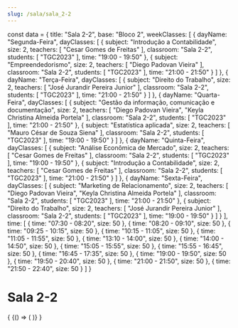 ```yaml
---
slug: /sala/sala_2-2
---
```

const data = {
  title: "Sala 2-2",
  base: "Bloco 2",
  weekClasses: [
    {
      dayName: "Segunda-Feira",
      dayClasses: [
        {
          subject: "Introdução a Contabilidade",
          size: 2,
          teachers: [
            "Cesar Gomes de Freitas"
          ],
          classroom: "Sala 2-2",
          students: [
            "TGC2023"
          ],
          time: "19:00 - 19:50"
        },
        {
          subject: "Empreendedorismo",
          size: 2,
          teachers: [
            "Diego Padovan Vieira"
          ],
          classroom: "Sala 2-2",
          students: [
            "TGC2023"
          ],
          time: "21:00 - 21:50"
        }
      ]
    },
    {
      dayName: "Terça-Feira",
      dayClasses: [
        {
          subject: "Direito do Trabalho",
          size: 2,
          teachers: [
            "José Jurandir Pereira Junior"
          ],
          classroom: "Sala 2-2",
          students: [
            "TGC2023"
          ],
          time: "21:00 - 21:50"
        }
      ]
    },
    {
      dayName: "Quarta-Feira",
      dayClasses: [
        {
          subject: "Gestão da informação, comunicação e documentação",
          size: 2,
          teachers: [
            "Diego Padovan Vieira",
            "Keyla Christina Almeida Portela"
          ],
          classroom: "Sala 2-2",
          students: [
            "TGC2023"
          ],
          time: "21:00 - 21:50"
        },
        {
          subject: "Estatística aplicada",
          size: 2,
          teachers: [
            "Mauro César de Souza Siena"
          ],
          classroom: "Sala 2-2",
          students: [
            "TGC2023"
          ],
          time: "19:00 - 19:50"
        }
      ]
    },
    {
      dayName: "Quinta-Feira",
      dayClasses: [
        {
          subject: "Análise Econômica de Mercado",
          size: 2,
          teachers: [
            "Cesar Gomes de Freitas"
          ],
          classroom: "Sala 2-2",
          students: [
            "TGC2023"
          ],
          time: "19:00 - 19:50"
        },
        {
          subject: "Introdução a Contabilidade",
          size: 2,
          teachers: [
            "Cesar Gomes de Freitas"
          ],
          classroom: "Sala 2-2",
          students: [
            "TGC2023"
          ],
          time: "21:00 - 21:50"
        }
      ]
    },
    {
      dayName: "Sexta-Feira",
      dayClasses: [
        {
          subject: "Marketing de Relacionamento",
          size: 2,
          teachers: [
            "Diego Padovan Vieira",
            "Keyla Christina Almeida Portela"
          ],
          classroom: "Sala 2-2",
          students: [
            "TGC2023"
          ],
          time: "21:00 - 21:50"
        },
        {
          subject: "Direito do Trabalho",
          size: 2,
          teachers: [
            "José Jurandir Pereira Junior"
          ],
          classroom: "Sala 2-2",
          students: [
            "TGC2023"
          ],
          time: "19:00 - 19:50"
        }
      ]
    }
  ],
  time: [
    {
      time: "07:30 - 08:20",
      size: 50
    },
    {
      time: "08:20 - 09:10",
      size: 50
    },
    {
      time: "09:25 - 10:15",
      size: 50
    },
    {
      time: "10:15 - 11:05",
      size: 50
    },
    {
      time: "11:05 - 11:55",
      size: 50
    },
    {
      time: "13:10 - 14:00",
      size: 50
    },
    {
      time: "14:00 - 14:50",
      size: 50
    },
    {
      time: "15:05 - 15:55",
      size: 50
    },
    {
      time: "15:55 - 16:45",
      size: 50
    },
    {
      time: "16:45 - 17:35",
      size: 50
    },
    {
      time: "19:00 - 19:50",
      size: 50
    },
    {
      time: "19:50 - 20:40",
      size: 50
    },
    {
      time: "21:00 - 21:50",
      size: 50
    },
    {
      time: "21:50 - 22:40",
      size: 50
    }
  ]
}

# Sala 2-2

<div>
  {
    <BrowserOnly>
      {() => (
        <Grid
          title={data.title}
          weekClasses={data.weekClasses}
          time={data.time}
        />
      )}
    </BrowserOnly>
  }
</div>
